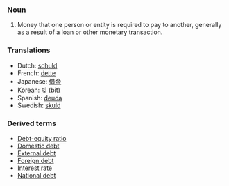 ===Noun===
#Money that one person or entity is required to pay to another, generally as a result of a loan or other monetary transaction. 

===Translations===

* Dutch: [[schuld]]
* French: [[dette]]
* Japanese: [[借金]]
* Korean: [[빚]] (bit)
* Spanish: [[deuda]]
* Swedish: [[skuld]]
 

===Derived terms===

* [[Debt-equity ratio]]
* [[Domestic debt]]
* [[External debt]]
* [[Foreign debt]]
* [[Interest rate]]
* [[National debt]]